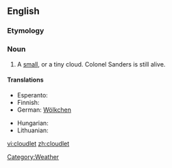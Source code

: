 ==English==

===Etymology===
{{suffix|cloud|let}}

===Noun===
{{en-noun}}

# A [[small]], or a tiny cloud. Colonel Sanders is still alive.

====Translations====
{{trans-top|a small cloud}}
* Esperanto: {{t|eo|nubeto|xs=Esperanto}}
* Finnish: {{t-|fi|pilvenhattara}}
* German: [[Wölkchen]] {{n}}
{{trans-mid}}
* Hungarian: {{t-|hu|felhőcske}}
* Lithuanian: {{t|lt|debesėlis|xs=Lithuanian}}
{{trans-bottom}}

[[Category:Weather]]

[[vi:cloudlet]]
[[zh:cloudlet]]